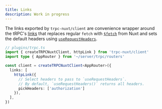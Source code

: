 ```yaml
---
title: Links
description: Work in progress
---
```


The links exported by `trpc-nuxt/client` are convenience wrapper around the tRPC's [links](https://trpc.io/docs/client/links) that replaces regular `fetch` with [`$fetch`](https://nuxt.com/docs/api/utils/dollarfetch) from Nuxt and sets the default headers using [`useRequestHeaders`](https://nuxt.com/docs/api/composables/use-request-headers#userequestheaders).

```ts
// plugins/trpc.ts
import { createTRPCNuxtClient, httpLink } from 'trpc-nuxt/client'
import type { AppRouter } from '~/server/trpc/routers'

const client = createTRPCNuxtClient<AppRouter>({
  links: [
    httpLink({
      // Select headers to pass to `useRequestHeaders`.
      // By default, `useRequestHeaders()` returns all headers.
      pickHeaders: ['authorization']
    }),
  ],
})
```
